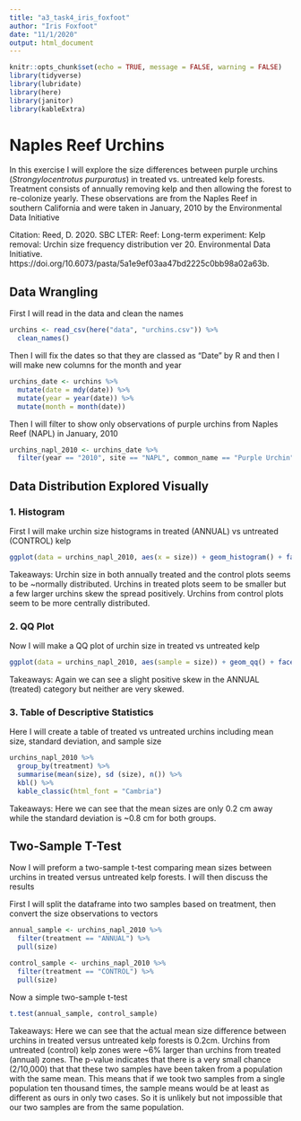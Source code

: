 ```yaml
---
title: "a3_task4_iris_foxfoot"
author: "Iris Foxfoot"
date: "11/1/2020"
output: html_document
---
```


```r
knitr::opts_chunk$set(echo = TRUE, message = FALSE, warning = FALSE)
library(tidyverse)
library(lubridate)
library(here)
library(janitor)
library(kableExtra)
```
# **Naples Reef Urchins**

In this exercise I will explore the size differences between purple urchins (*Strongylocentrotus purpuratus*) in treated vs. untreated kelp forests. Treatment consists of annually removing kelp and then allowing the forest to re-colonize yearly. These observations are from the Naples Reef in southern California and were taken in January, 2010 by the Environmental Data Initiative

Citation: Reed, D. 2020. SBC LTER: Reef: Long-term experiment: Kelp removal: Urchin size frequency distribution ver 20. Environmental Data Initiative. https://doi.org/10.6073/pasta/5a1e9ef03aa47bd2225c0bb98a02a63b.

## Data Wrangling

First I will read in the data and clean the names
```r
urchins <- read_csv(here("data", "urchins.csv")) %>% 
  clean_names()
```

Then I will fix the dates so that they are classed as "Date" by R and then I will make new columns for the month and year

```r
urchins_date <- urchins %>% 
  mutate(date = mdy(date)) %>% 
  mutate(year = year(date)) %>% 
  mutate(month = month(date))
```

Then I will filter to show only observations of purple urchins from Naples Reef (NAPL) in January, 2010

```r
urchins_napl_2010 <- urchins_date %>% 
  filter(year == "2010", site == "NAPL", common_name == "Purple Urchin")
```

## Data Distribution Explored Visually

### 1. Histogram

First I will make urchin size histograms in treated (ANNUAL) vs untreated (CONTROL) kelp

```r
ggplot(data = urchins_napl_2010, aes(x = size)) + geom_histogram() + facet_wrap("treatment") + labs(x = "Urchin Size (cm)", y = "Number of Urchins")
```

Takeaways: Urchin size in both annually treated and the control plots seems to be ~normally distributed. Urchins in treated plots seem to be smaller but a few larger urchins skew the spread positively. Urchins from control plots seem to be more centrally distributed.

### 2. QQ Plot

Now I will make a QQ plot of urchin size in treated vs untreated kelp

```r
ggplot(data = urchins_napl_2010, aes(sample = size)) + geom_qq() + facet_wrap("treatment")
```
 
Takeaways: Again we can see a slight positive skew in the ANNUAL (treated) category but neither are very skewed. 

### 3. Table of Descriptive Statistics

Here I will create a table of treated vs untreated urchins including mean size, standard deviation, and sample size

```r
urchins_napl_2010 %>% 
  group_by(treatment) %>% 
  summarise(mean(size), sd (size), n()) %>% 
  kbl() %>% 
  kable_classic(html_font = "Cambria")
```
Takeaways: Here we can see that the mean sizes are only 0.2 cm away while the standard deviation is ~0.8 cm for both groups.

## Two-Sample T-Test

Now I will preform a two-sample t-test comparing mean sizes between urchins in treated versus untreated kelp forests. I will then discuss the results

First I will split the dataframe into two samples based on treatment, then convert the size observations to vectors

```r
annual_sample <- urchins_napl_2010 %>% 
  filter(treatment == "ANNUAL") %>% 
  pull(size)

control_sample <- urchins_napl_2010 %>% 
  filter(treatment == "CONTROL") %>% 
  pull(size)
```

Now a simple two-sample t-test

```r
t.test(annual_sample, control_sample)
```

Takeaways: Here we can see that the actual mean size difference between urchins in treated versus untreated kelp forests is 0.2cm. Urchins from untreated (control) kelp zones were ~6% larger than urchins from treated (annual) zones. The p-value indicates that there is a very small chance (2/10,000) that that these two samples have been taken from a population with the same mean. This means that if we took two samples from a single population ten thousand times, the sample means would be at least as different as ours in only two cases. So it is unlikely but not impossible that our two samples are from the same population.
